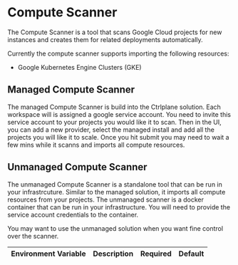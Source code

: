 # Compute Scanner

The Compute Scanner is a tool that scans Google Cloud projects for new instances
and creates them for related deployments automatically.

Currently the compute scanner supports importing the following resources:

- Google Kubernetes Engine Clusters (GKE)

## Managed Compute Scanner

The managed Compute Scanner is build into the Ctrlplane solution. Each workspace
will is assigned a google service account. You need to invite this service
account to your projects you would like it to scan. Then in the UI, you can add
a new provider, select the managed install and add all the projects you will
like it to scale. Once you hit submit you may need to wait a few mins while it
scanns and imports all compute resources.

## Unmanaged Compute Scanner

The unmanaged Compute Scanner is a standalone tool that can be run in your
infrastrcuture. Similar to the managed solution, it imports all compute
resources from your projects. The unmanaged scanner is a docker container that
can be run in your infrastructure. You will need to provide the service account
credentials to the container.

You may want to use the unmanaged solution when you want fine control over the
scanner.

| Environment Variable | Description | Required | Default |
| :------------------- | :---------- | -------- | ------- |
